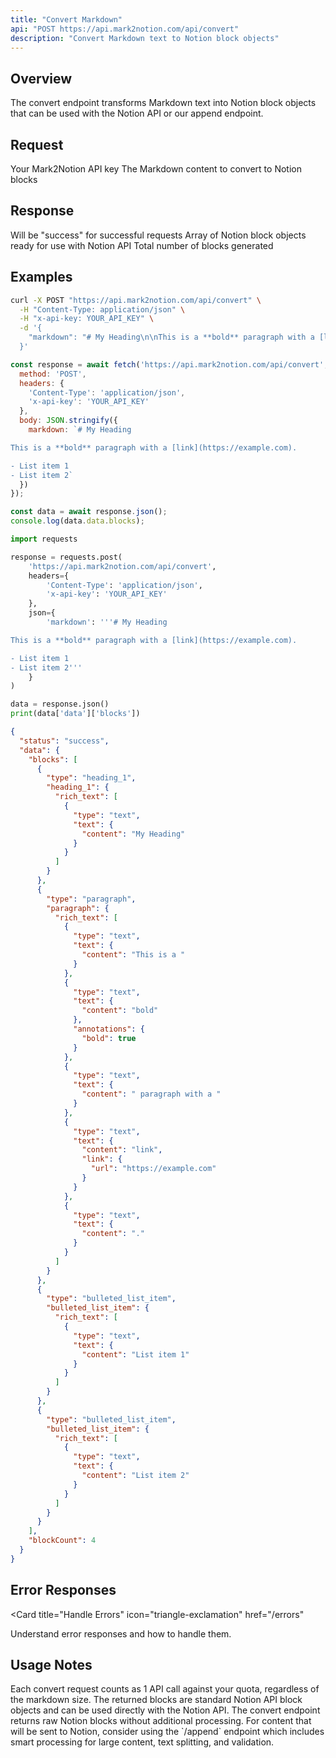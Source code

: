```yaml
---
title: "Convert Markdown"
api: "POST https://api.mark2notion.com/api/convert"
description: "Convert Markdown text to Notion block objects"
---
```


## Overview

The convert endpoint transforms Markdown text into Notion block objects that can be used with the Notion API or our append endpoint.

## Request

<ParamField header="x-api-key" type="string" required>
  Your Mark2Notion API key
</ParamField>

<ParamField body="markdown" type="string" required>
  The Markdown content to convert to Notion blocks
</ParamField>

## Response

<ResponseField name="status" type="string">
  Will be "success" for successful requests
</ResponseField>

<ResponseField name="data" type="object">
  <Expandable title="data">
    <ResponseField name="blocks" type="array">
      Array of Notion block objects ready for use with Notion API
    </ResponseField>
    <ResponseField name="blockCount" type="number">
      Total number of blocks generated
    </ResponseField>
  </Expandable>
</ResponseField>

## Examples

<CodeGroup>

```bash curl
curl -X POST "https://api.mark2notion.com/api/convert" \
  -H "Content-Type: application/json" \
  -H "x-api-key: YOUR_API_KEY" \
  -d '{
    "markdown": "# My Heading\n\nThis is a **bold** paragraph with a [link](https://example.com).\n\n- List item 1\n- List item 2"
  }'
```

```javascript JavaScript
const response = await fetch('https://api.mark2notion.com/api/convert', {
  method: 'POST',
  headers: {
    'Content-Type': 'application/json',
    'x-api-key': 'YOUR_API_KEY'
  },
  body: JSON.stringify({
    markdown: `# My Heading

This is a **bold** paragraph with a [link](https://example.com).

- List item 1
- List item 2`
  })
});

const data = await response.json();
console.log(data.data.blocks);
```

```python Python
import requests

response = requests.post(
    'https://api.mark2notion.com/api/convert',
    headers={
        'Content-Type': 'application/json',
        'x-api-key': 'YOUR_API_KEY'
    },
    json={
        'markdown': '''# My Heading

This is a **bold** paragraph with a [link](https://example.com).

- List item 1
- List item 2'''
    }
)

data = response.json()
print(data['data']['blocks'])
```

</CodeGroup>

<ResponseExample>

```json Example Response
{
  "status": "success",
  "data": {
    "blocks": [
      {
        "type": "heading_1",
        "heading_1": {
          "rich_text": [
            {
              "type": "text",
              "text": {
                "content": "My Heading"
              }
            }
          ]
        }
      },
      {
        "type": "paragraph",
        "paragraph": {
          "rich_text": [
            {
              "type": "text",
              "text": {
                "content": "This is a "
              }
            },
            {
              "type": "text",
              "text": {
                "content": "bold"
              },
              "annotations": {
                "bold": true
              }
            },
            {
              "type": "text",
              "text": {
                "content": " paragraph with a "
              }
            },
            {
              "type": "text",
              "text": {
                "content": "link",
                "link": {
                  "url": "https://example.com"
                }
              }
            },
            {
              "type": "text",
              "text": {
                "content": "."
              }
            }
          ]
        }
      },
      {
        "type": "bulleted_list_item",
        "bulleted_list_item": {
          "rich_text": [
            {
              "type": "text",
              "text": {
                "content": "List item 1"
              }
            }
          ]
        }
      },
      {
        "type": "bulleted_list_item",
        "bulleted_list_item": {
          "rich_text": [
            {
              "type": "text",
              "text": {
                "content": "List item 2"
              }
            }
          ]
        }
      }
    ],
    "blockCount": 4
  }
}
```

</ResponseExample>

## Error Responses

<Card
  title="Handle Errors"
  icon="triangle-exclamation"
  href="/errors"
>
Understand error responses and how to handle them.
</Card>

## Usage Notes

<Info>
Each convert request counts as 1 API call against your quota, regardless of the markdown size.
</Info>

<Tip>
The returned blocks are standard Notion API block objects and can be used directly with the Notion API.
</Tip>

<Warning>
The convert endpoint returns raw Notion blocks without additional processing. For content that will be sent to Notion, consider using the `/append` endpoint which includes smart processing for large content, text splitting, and validation.
</Warning>
